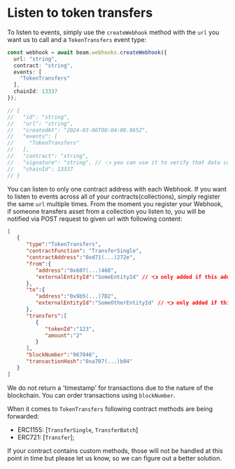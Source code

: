 # Listen to token transfers

To listen to events, simply use the `createWebhook` method with the `url` you want us to call and a `TokenTransfers` event type:

```typescript
const webhook = await beam.webhooks.createWebhook({
  url: "string",
  contract: "string",
  events: [
    "TokenTransfers"
  ],
  chainId: 13337
});

// {
//   "id": "string",
//   "url": "string",
//   "createdAt": "2024-03-06T08:04:08.865Z",
//   "events": [
//     "TokenTransfers"
//   ],
//   "contract": "string",
//   "signature": "string", // 👈 you can use it to verify that data comes from us later on
//   "chainId": 13337
// }
```

You can listen to only one contract address with each Webhook. If you want to listen to events across all of your contracts(collections), simply register the same `url` multiple times.
From the moment you register your Webhook, if someone transfers asset from a collection you listen to, you will be notified via POST request to given url with following content:
```json
[
   {
      "type":"TokenTransfers",
      "contractFunction": "TransferSingle",
      "contractAddress":"0xd71(...)272e",
      "from":{
         "address":"0x607(...)468",
         "externalEntityId":"SomeEntityId" // 👈 only added if this address is owned by one of your players
      },
      "to":{
         "address":"0x9b5(...)7D2",
         "externalEntityId":"SomeOtherEntityId" // 👈 only added if this address is owned by one of your players
      },
      "transfers":[
         {
            "tokenId":"123",
            "amount":"2"
         }
      ],
      "blockNumber":"967046",
      "transactionHash":"0xa707(...)b04"
   }
]
```

We do not return a 'timestamp' for transactions due to the nature of the blockchain. You can order transactions using `blockNumber`.

When it comes to `TokenTransfers` following contract methods are being forwarded:
- ERC1155: [`TransferSingle`, `TransferBatch`]
- ERC721: [`Transfer`];

If your contract contains custom methods, those will not be handled at this point in time but please let us know, so we can figure out a better solution.

